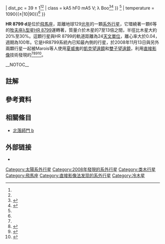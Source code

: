 {{clear}}

{{Planetbox begin
| name = [[亮星星表|HR]] 8799 d
}}
{{Planetbox image
| image = Exoplanet Comparison HR 8799 d.png
| caption = HR 8799 d (灰色)與木星的大小比較。
}}
{{Planetbox star
| star = [[HR_8799|HR 8799]]
| constell = [[飛馬座|飛馬座]]
| RA = {{RA|23|07|28.7150}}<ref name="SIMBAD">{{SIMBAD link|HR+8799|V* V342 Peg  -- Variable Star of gamma Dor type}}, entry, [[SIMBAD|SIMBAD]].  Accessed on line November 14, 2008.</ref>
| DEC = {{DEC|+21|08|03.302}}<ref name="SIMBAD" />
| app_mag = 5.964<ref name="SIMBAD" />
| dist_ly = 129 ± 4<ref name="vanLeeuwen2007">{{cite web|url=http://webviz.u-strasbg.fr/viz-bin/VizieR-5?-out.add=.&-source=I/311/hip2&recno=113804|title=HIP 114189|work=Hipparcos, the New Reduction|author=van Leeuwen, F.|year=2007|accessdate=2008-10-13}}</ref><ref group="note" name="calculate_distance">經由視差計算： <math>\scriptstyle \mathrm{distance\ in\ parsecs}=\frac{1000}{\mathrm{parallax\ in\ milliarcseconds}}</math></ref>
| dist_pc = 39 ± 1<ref name="vanLeeuwen2007" /><ref group="note" name="calculate_distance" />
| class = kA5 hF0 mA5 V; λ Boo<ref name="Gray1999">{{cite journal|title=HR 8799: A Link between γ Doradus Variables and λ Bootis Stars|url=https://archive.org/details/sim_astronomical-journal_1999-12_118_6/page/2993|author=Gray, R.O. and Kaye, A.B.|year=1999|journal=[[The_Astronomical_Journal|The Astronomical Journal]]|volume=118|issue=6|pages=2993–2996|doi=10.1086/301134|bibcode=1999AJ....118.2993G}}</ref><ref name="Kaye1999">{{cite journal|title=Gamma Doradus Stars: Defining a New Class of Pulsating Variables|author=Kaye, A.B. ''et al.''|year=1999|journal=[[PASP|PASP]]|volume=111|issue=761|pages=840–844|bibcode=1999PASP..111..840K|doi=10.1086/316399}}</ref>
}}
{{Planetbox separation
| epoch = 2008-09-18
| separation_mas = 621<ref name="Marois2008">{{cite journal |last=Marois |first=Christian |authorlink= |coauthors=''et al.'' |title=Direct Imaging of Multiple Planets Orbiting the Star HR 8799 |journal=[[Science_(journal)|Science]] |volume=322 |issue=5906 |pages=1348–1352 |doi=10.1126/science.1166585 |url=http://fr.arxiv.org/abs/0811.2606 |accessdate= |quote= |date=November 2008 |author= |archive-url=https://web.archive.org/web/20160602025229/http://fr.arxiv.org/abs/0811.2606 |archive-date=2016-06-02 |dead-url=yes }}</ref><ref group="note" name="separation">從東方和北方計算的分離角分別是−0.216和−0.582[[角秒|角秒]]。</ref>
| position_angle = 200.36<ref name="Marois2008" /><ref group="note" name="separation" />
| separation = 24<ref name="Marois2008" />
}}
{{Planetbox orbit
| semimajor = ~24<ref name="Marois2008" /><ref group="note" name="circular_orbit">數值是假設行星的軌道是圓型，並且正對著觀測者的方向</ref>
| semimajor_gm = ~3600
| eccentricity = >0.04<ref>{{cite arxiv |eprint=0812.0011 |class=astro-ph |title=Stability of the directly imaged multiplanet system HR 8799: resonance and masses |author=Fabrycky ''et al.'' |accessdate=2008-12-02|date=December 1, 2008}}</ref><ref group="note">離心率的下限是與[[HR_8799_c|HR 8799 c]]有穩定的2:1軌道共振約束的值。</ref>
| period_year = ~100<ref name="Marois2008" /><ref group="note" name="circular_orbit"/>
}}
{{Planetbox character
| mass = 10 ± 3<ref name="Marois2008" />
| radius = 1.2{{±|0.1|0}}<ref name="Marois2008" />
| temperature = 1090{{±|10|90}}<ref name="Marois2008" />
}}
{{Planetbox discovery
| discovery_date = 2008年11月13日
| discoverers = Marois ''et al.''
| discovery_method = [[直接影像|直接影像]]
| discovery_site =[[夏威夷|夏威夷]]的[[凱克天文台|凱克天文台]]和[[雙子星天文台|雙子星天文台]]
| discovery_status = 已發表
}}
{{Planetbox catalog
| names = [[Henry_Draper_catalogue|HD]] 218396 d<ref>{{SIMBAD link|HD+218396d|HD 218396d -- Extra-solar Planet Candidate}}, entry, [[SIMBAD|SIMBAD]].  Accessed on line December 6, 2008.</ref>
}}
{{Planetbox reference
| star = HR+8799
| planet = d
| simbad = HD+218396d
}}
{{Planetbox end}}

'''HR 8799 d'''是位於[[飛馬座|飛馬座]]，距離地球129[[光年|光年]]的一顆[[系外行星|系外行星]]，它環繞著一顆6等的[[牧夫座λ型星|牧夫座λ型星]][[HR_8799|HR 8799]]運轉著，質量介於木星的7至13倍之間，半徑比木星大約20%至30%。這顆行星與HR 8799的軌道距離為24[[天文單位|天文單位]]，離心率大於0.04，週期為100年。它是HR8799系統內已知最內側的行星，於2008年11月13日與另外兩顆行星一起被Marois等人使用[[夏威夷|夏威夷]]的[[凱克望遠鏡|凱克望遠鏡]]和[[雙子星天文台|雙子望遠鏡]]，利用[[直接影像|直接影像]]技術發現的<ref name="Marois2008" /><ref>{{cite press release|url=http://www.keckobservatory.org/article.php?id=231|title=Astronomers capture first images of newly-discovered solar system|publisher=W. M. Keck Observatory|date=2008-11-13|accessdate=2008-12-02|deadurl=yes|archiveurl=https://web.archive.org/web/20131126160805/http://www.keckobservatory.org/article.php?id=231|archivedate=2013-11-26}}</ref><ref>{{cite press release|url=http://www.gemini.edu/node/11151|title=Gemini Releases Historic Discovery Image of Planetary First Family|publisher=Gemini Observatory|date=2008-11-13|accessdate=2008-12-02}}</ref><ref>{{cite news|title=Scientists Publish First Direct Images of Extrasolar Planets|first=Joel|last=Achenbach|work=[[The_Washington_Post|The Washington Post]]|publisher=[[The_Washington_Post_Company|The Washington Post Company]]|date=2008-11-13|accessdate=2008-12-02|url=http://www.washingtonpost.com/wp-dyn/content/article/2008/11/13/AR2008111302267.html}}</ref>。

__NOTOC__
{{clear}}
== 註解 ==
<references group="note" />

== 參考資料 ==
{{reflist}}

== 相關條目 ==
* [[北落師門_b|北落師門 b]]

==外部链接==
{{commonscat-inline}}
* {{cite web | url=http://media4.obspm.fr/exoplanets/base/planete.php?etoile=HR+8799&planete=d | title=HR 8799 d | work=Exoplanets | access-date=2010-06-03 | archive-url=https://web.archive.org/web/20120304131146/http://media4.obspm.fr/exoplanets/base/planete.php?etoile=HR+8799&planete=d | archive-date=2012-03-04 | dead-url=yes }}

{{HR 8799}}
{{Sky|23|07|28.7150|+|21|08|03.302|129}}

[[Category:太陽系外行星|Category:太陽系外行星]]
[[Category:2008年發現的系外行星|Category:2008年發現的系外行星]]
[[Category:类木行星|Category:类木行星]]
[[Category:飛馬座|Category:飛馬座]]
[[Category:直接影像法发现的系外行星|Category:直接影像法发现的系外行星]]
[[Category:冷木星|Category:冷木星]]